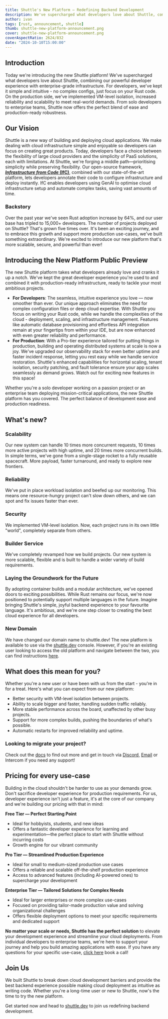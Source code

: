 ```yaml
---
title: Shuttle's New Platform — Redefining Backend Development
description: We've supercharged what developers love about Shuttle, combining our powerful developer experience with enterprise-grade infrastructure.
author: ivan
tags: [rust, announcement, shuttle]
thumb: shuttle-new-platform-announcement.png
cover: shuttle-new-platform-announcement.png
coverAspectRatio: 2624/832
date: "2024-10-10T15:00:00"
---
```


## Introduction

Today we're introducing the new Shuttle platform! We've supercharged what developers love about Shuttle, combining our powerful developer experience with enterprise-grade infrastructure. For developers, we've kept it simple and intuitive - no complex configs, just focus on your Rust code. On the production side, we've implemented VM-level isolation, increased reliability and scalability to meet real-world demands. From solo developers to enterprise teams, Shuttle now offers the perfect blend of ease and production-ready robustness.

## Our Vision

Shuttle is a new way of building and deploying cloud applications. We make dealing with cloud infrastructure simple and enjoyable so developers can focus on creating great products. Today, developers face a choice between the flexibility of large cloud providers and the simplicity of PaaS solutions, each with limitations. At Shuttle, we're forging a middle path—prioritising simplicity while preserving flexibility. Our open-source framework, [***Infrastructure from Code* (IfC)**](https://www.shuttle.dev/blog/2022/05/09/ifc), combined with our state-of-the-art platform, lets developers annotate their code to configure infrastructure and deploy instantly. IfC enables developers using GenAI to optimise cloud infrastructure setup and automate complex tasks, saving vast amounts of time.

### Backstory

Over the past year we've seen Rust adoption increase by 64%, and our user base has tripled to 15,000+ developers. The number of projects deployed on Shuttle? That's grown five times over. It's been an exciting journey, and to embrace this growth and support more production use-cases, we've built something extraordinary. We're excited to introduce our new platform that's more scalable, secure, and powerful than ever!

## Introducing the New Platform Public Preview

The new Shuttle platform takes what developers already love and cranks it up a notch. We've kept the great developer experience you're used to and combined it with production-ready infrastructure, ready to tackle your most ambitious projects.

- **For Developers**: The seamless, intuitive experience you love — now smoother than ever. Our unique approach eliminates the need for complex configuration files or deep cloud expertise. With Shuttle you focus on writing your Rust code, while we handle the complexities of the cloud - deployment, scaling, and infrastructure management. Features like automatic database provisioning and effortless API integration remain at your fingertips from within your IDE, but are now enhanced with even greater reliability and performance.
- **For Production**: With a Pro-tier experience tailored for putting things in production, building and operating distributed systems at scale is now a joy. We've upgraded our observability stack for even better uptime and faster incident response, letting you rest easy while we handle service restoration. Shuttle's enhanced capabilities for horizontal scaling, tenant isolation, security patching, and fault tolerance ensure your app scales seamlessly as demand grows. Watch out for exciting new features in this space!

Whether you're a solo developer working on a passion project or an enterprise team deploying mission-critical applications, the new Shuttle platform has you covered. The perfect balance of development ease and production readiness.

## What's new?

### Scalability

Our new system can handle 10 times more concurrent requests, 10 times more active projects with high uptime, and 20 times more concurrent builds. In simple terms, we've gone from a single-stage rocket to a fully reusable spacecraft. More payload, faster turnaround, and ready to explore new frontiers.

### Reliability

We've put in place workload isolation and beefed up our monitoring. This means one resource-hungry project can't slow down others, and we can spot and fix issues faster than ever.

### Security

We implemented VM-level isolation. Now, each project runs in its own little "world", completely separate from others.

### Builder Service

We've completely revamped how we build projects. Our new system is more scalable, flexible and is built to handle a wider variety of build requirements.

### Laying the Groundwork for the Future

By adopting container builds and a modular architecture, we've opened doors to exciting possibilities. While Rust remains our focus, we're now positioned to potentially support multiple languages in the future. Imagine bringing Shuttle's simple, joyful backend experience to your favourite language. It's ambitious, and we're one step closer to creating the best cloud experience for all developers.

### New Domain

We have changed our domain name to shuttle.dev! The new platform is available to use via the [shuttle.dev](https://www.shuttle.dev) console. However, if you're an existing user looking to access the old platform and navigate between the two, you can find instructions [here](https://docs.shuttle.dev/introduction/platform-update).

## What does this mean for you?

Whether you're a new user or have been with us from the start - you're in for a treat. Here's what you can expect from our new platform:

- Better security with VM-level isolation between projects.
- Ability to scale bigger and faster, handling sudden traffic reliably.
- More stable performance across the board, unaffected by other busy projects.
- Support for more complex builds, pushing the boundaries of what's possible.
- Automatic restarts for improved reliability and uptime.

### Looking to migrate your project?

Check out the [docs](https://docs.shuttle.dev/introduction/platform-migration) to find out more and get in touch via [Discord](https://discord.gg/shuttle), [Email](mailto:support@shuttle.rs) or Intercom if you need any support!

## Pricing for every use-case

Building in the cloud shouldn't be harder to use as your demands grow. Don't sacrifice developer experience for production requirements. For us, developer experience isn't just a feature, it's at the core of our company and we're building our pricing with that in mind:

**Free Tier — Perfect Starting Point**

- Ideal for hobbyists, students, and new ideas
- Offers a fantastic developer experience for learning and experimentation—the perfect place to start with Shuttle without incurring costs
- Growth engine for our vibrant community

**Pro Tier — Streamlined Production Experience**

- Ideal for small to medium-sized production use cases
- Offers a reliable and scalable off-the-shelf production experience
- Access to advanced features (including AI-powered ones) to supercharge your development

**Enterprise Tier — Tailored Solutions for Complex Needs**

- Ideal for larger enterprises or more complex use-cases
- Focused on providing tailor-made production value and solving organizational challenges
- Offers flexible deployment options to meet your specific requirements and dedicated support

**No matter your scale or needs, Shuttle has the perfect solution** to elevate your development experience and streamline your cloud deployments. From individual developers to enterprise teams, we're here to support your journey and help you build amazing applications with ease. If you have any questions for your specific use-case, [click here](https://cal.com/team/shuttle/shuttleproductdiscoverycall) book a call!

## Join Us

We built Shuttle to break down cloud development barriers and provide the best backend experience possible making cloud deployment as intuitive as writing code. Whether you're a long-time user or new to Shuttle, now's the time to try the new platform.

Get started now and head to [shuttle.dev](https://www.shuttle.dev) to join us redefining backend development.
